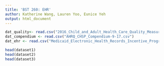 ```yaml
---
title: 'BST 260: EHR'
author: Katherine Wang, Lauren Yoo, Eunice Yeh
output: html_document
---
```



```r
dat_quality<- read.csv("2016_Child_and_Adult_Health_Care_Quality_Measures.csv")
dat_compendium <- read.csv("AHRQ_CHSP_Compendium-9-17.csv")
dat_ehr <- read.csv("Medicaid_Electronic_Health_Records_Incentive_Program_Provider_Payments__Beginning_2011.csv")

head(dataset1)
head(dataset2)
head(dataset3)
```

